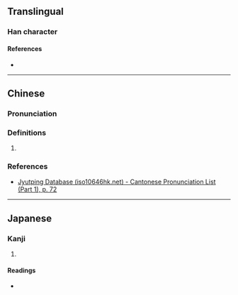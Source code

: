 {{character info}}
==Translingual==

===Han character===
{{Han char|rn=19|rad=力|as=08|sn=10|four=|canj=YRKS|ids=⿰咅力}}

====References====
* {{Han ref|kx=0148.030|dkj=02376|dj=0333.110|hdz=10373.120|uh=52CF|ud=21199}}

----

==Chinese==
{{zh-forms}}

===Pronunciation===
{{zh-pron
|m=pǒu
|c=bau6
|mc=y
|oc=y
|cat=
}}

===Definitions===
{{zh-hanzi}}

# {{rfdef|zh|sort=力08}}

===References===
* [http://www.iso10646hk.net/jp/document/download.jsp Jyutping Database (iso10646hk.net) - Cantonese Pronunciation List (Part 1), p. 72]

----

==Japanese==

===Kanji===
{{ja-kanji|grade=|rs=力08}}

# {{rfdef|ja|sort=力08}}

====Readings====
* {{ja-readings|on=ほう, ぶ|kun=つと-める}}